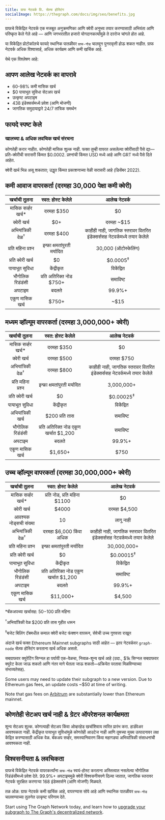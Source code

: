 ```yaml
---
title: ग्राफ नेटवर्क वि. सेल्फ होस्टिंग
socialImage: https://thegraph.com/docs/img/seo/benefits.jpg
---
```


ग्राफचे विकेंद्रित नेटवर्क एक मजबूत अनुक्रमणिका आणि क्वेरी अनुभव तयार करण्यासाठी अभियंता आणि परिष्कृत केले गेले आहे — आणि जगभरातील हजारो योगदानकर्त्यांमुळे ते दररोज चांगले होत आहे.

या विकेंद्रित प्रोटोकॉलचे फायदे स्थानिक पातळीवर `ग्राफ-नोड` चालवून पुनरावृत्ती होऊ शकत नाहीत. ग्राफ नेटवर्क अधिक विश्वासार्ह, अधिक कार्यक्षम आणि कमी खर्चिक आहे.

येथे एक विश्लेषण आहे:

## आपण आलेख नेटवर्क का वापरावे

- 60-98% कमी मासिक खर्च
- $0 पायाभूत सुविधा सेटअप खर्च
- उत्कृष्ट अपटाइम
- 438 इंडेक्सर्समध्ये प्रवेश (आणि मोजणी)
- जागतिक समुदायाद्वारे 24/7 तांत्रिक समर्थन

## फायदे स्पष्ट केले

### खालच्या & अधिक लवचिक खर्च संरचना

कोणतेही करार नाहीत. कोणतेही मासिक शुल्क नाही. फक्त तुम्ही वापरत असलेल्या क्वेरींसाठी पैसे द्या—प्रति-क्वेरीची सरासरी किंमत $0.0002. प्रश्नांची किंमत USD मध्ये आहे आणि GRT मध्ये पैसे दिले आहेत.

क्वेरी खर्च भिन्न असू शकतात; उद्धृत किंमत प्रकाशनाच्या वेळी सरासरी आहे (डिसेंबर 2022).

## कमी आवाज वापरकर्ता (दरमहा 30,000 पेक्षा कमी क्वेरी)

|        खर्चाची तुलना         |           स्वत: होस्ट केलेले            |                               आलेख नेटवर्क                               |
|:----------------------------:|:---------------------------------------:|:------------------------------------------------------------------------:|
|    मासिक सर्व्हर खर्च\*    |               दरमहा $350                |                                    $0                                    |
|         क्वेरी खर्च          |                   $0+                   |                                दरमहा ~$15                                |
| अभियांत्रिकी वेळ<sup>†</sup> |               दरमहा $400                | काहीही नाही, जागतिक स्तरावर वितरित इंडेक्सर्ससह नेटवर्कमध्ये तयार केलेले |
|      प्रति महिना प्रश्न      |      इन्फ्रा क्षमतांपुरती मर्यादित      |                           30,000 (ऑटोस्केलिंग)                           |
|      प्रति क्वेरी खर्च       |                   $0                    |                           $0.0005<sup>‡</sup>                            |
|        पायाभूत सुविधा        |               केंद्रीकृत                |                                विकेंद्रित                                |
|       भौगोलिक रिडंडंसी       |        प्रति अतिरिक्त नोड $750+         |                                 समाविष्ट                                 |
|            अपटाइम            |                  बदलते                  |                                  99.9%+                                  |
|       एकूण मासिक खर्च        | <span className="highlight-row" />$750+ |                                   ~$15                                   |

## मध्यम व्हॉल्यूम वापरकर्ता (दरमहा 3,000,000+ क्वेरी)

|        खर्चाची तुलना         |             स्वत: होस्ट केलेले             |                               आलेख नेटवर्क                               |
|:----------------------------:|:------------------------------------------:|:------------------------------------------------------------------------:|
|    मासिक सर्व्हर खर्च\*    |                 दरमहा $350                 |                                    $0                                    |
|         क्वेरी खर्च          |                 दरमहा $500                 |                                दरमहा $750                                |
| अभियांत्रिकी वेळ<sup>†</sup> |                 दरमहा $800                 | काहीही नाही, जागतिक स्तरावर वितरित इंडेक्सर्ससह नेटवर्कमध्ये तयार केलेले |
|      प्रति महिना प्रश्न      |       इन्फ्रा क्षमतांपुरती मर्यादित        |                                3,000,000+                                |
|      प्रति क्वेरी खर्च       |                     $0                     |                           $0.00025<sup>‡</sup>                           |
|        पायाभूत सुविधा        |                 केंद्रीकृत                 |                                विकेंद्रित                                |
|      अभियांत्रिकी खर्च       |               $200 प्रति तास               |                                 समाविष्ट                                 |
|       भौगोलिक रिडंडंसी       |   प्रति अतिरिक्त नोड एकूण खर्चात $1,200    |                                 समाविष्ट                                 |
|            अपटाइम            |                   बदलते                    |                                  99.9%+                                  |
|       एकूण मासिक खर्च        | <span className="highlight-row" /> $1,650+ |                                   $750                                   |

## उच्च व्हॉल्यूम वापरकर्ता (दरमहा 30,000,000+ क्वेरी)

|        खर्चाची तुलना         |             स्वत: होस्ट केलेले              |                               आलेख नेटवर्क                               |
|:----------------------------:|:-------------------------------------------:|:------------------------------------------------------------------------:|
|    मासिक सर्व्हर खर्च\*    |        प्रति नोड, प्रति महिना $1100         |                                    $0                                    |
|         क्वेरी खर्च          |                    $4000                    |                               दरमहा $4,500                               |
|    आवश्यक नोड्सची संख्या     |                     10                      |                                लागू नाही                                 |
| अभियांत्रिकी वेळ<sup>†</sup> |           दरमहा $6,000 किंवा अधिक           | काहीही नाही, जागतिक स्तरावर वितरित इंडेक्सर्ससह नेटवर्कमध्ये तयार केलेले |
|      प्रति महिना प्रश्न      |        इन्फ्रा क्षमतांपुरती मर्यादित        |                               30,000,000+                                |
|      प्रति क्वेरी खर्च       |                     $0                      |                           $0.00015<sup>‡</sup>                           |
|        पायाभूत सुविधा        |                 केंद्रीकृत                  |                                विकेंद्रित                                |
|       भौगोलिक रिडंडंसी       |    प्रति अतिरिक्त नोड एकूण खर्चात $1,200    |                                 समाविष्ट                                 |
|            अपटाइम            |                    बदलते                    |                                  99.9%+                                  |
|       एकूण मासिक खर्च        | <span className="highlight-row" /> $11,000+ |                                  $4,500                                  |

\*बॅकअपच्या खर्चासह: $50-$100 प्रति महिना

<sup>†</sup>अभियांत्रिकी वेळ $200 प्रति तास गृहीत धरून

<sup>‡</sup>बजेट बिलिंग टॅबमधील कमाल क्वेरी बजेट फंक्शन वापरून, सेवेची उच्च गुणवत्ता राखून

अंदाजे खर्च फक्त Ethereum Mainnet subgraphs साठी आहेत — इतर नेटवर्कवर `graph-node` सेल्फ होस्टिंग करताना खर्च अधिक असतो.

सबग्राफवर क्युरेटिंग सिग्नल हा पर्यायी एक-वेळचा, निव्वळ-शून्य खर्च आहे (उदा., $1k सिग्नल सबग्राफवर क्युरेट केला जाऊ शकतो आणि नंतर मागे घेतला जाऊ शकतो—प्रक्रियेत परतावा मिळविण्याच्या संभाव्यतेसह).

Some users may need to update their subgraph to a new version. Due to Ethereum gas fees, an update costs ~$50 at time of writing.

Note that gas fees on [Arbitrum](/arbitrum/arbitrum-faq) are substantially lower than Ethereum mainnet.

## कोणतेही सेटअप खर्च नाही & ग्रेटर ऑपरेशनल कार्यक्षमता

शून्य सेटअप शुल्क. कोणत्याही सेटअप किंवा ओव्हरहेड खर्चाशिवाय त्वरित प्रारंभ करा. हार्डवेअर आवश्यकता नाही. केंद्रीकृत पायाभूत सुविधांमुळे कोणतेही आउटेज नाही आणि तुमच्या मुख्य उत्पादनावर लक्ष केंद्रित करण्यासाठी अधिक वेळ. बॅकअप सर्व्हर, समस्यानिवारण किंवा महागड्या अभियांत्रिकी संसाधनांची आवश्यकता नाही.

## विश्वसनीयता & लवचिकता

ग्राफचे विकेंद्रित नेटवर्क वापरकर्त्यांना `ग्राफ-नोड` स्वयं-होस्ट करताना अस्तित्वात नसलेल्या भौगोलिक रिडंडंसीमध्ये प्रवेश देते. 99.9%+ अपटाइममुळे क्वेरी विश्वसनीयपणे दिल्या जातात, जागतिक स्तरावर नेटवर्क सुरक्षित करणाऱ्या 168 इंडेक्सर्सने (आणि मोजणी) मिळवले.

तळ ओळ: ग्राफ नेटवर्क कमी खर्चिक आहे, वापरण्यास सोपे आहे आणि स्थानिक पातळीवर `ग्राफ-नोड` चालवण्याच्या तुलनेत उत्कृष्ट परिणाम देते.

Start using The Graph Network today, and learn how to [upgrade your subgraph to The Graph's decentralized network](/cookbook/upgrading-a-subgraph).
